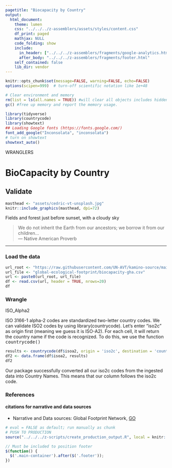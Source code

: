 ```yaml
---
pagetitle: "Biocapacity by Country"
output: 
  html_document:
    theme: lumen
    css: "../../../z-assemblers/assets/styles/content.css"
    df_print: paged
    mathjax: NULL
    code_folding: show
    include:
      in_header: ["../../../z-assemblers/fragments/google-analytics.html", "../../../z-assemblers/fragments/header.html"]
      after_body: "../../../z-assemblers/fragments/footer.html"
    self_contained: false
    lib_dir: vendor
---
```


```r

knitr::opts_chunk$set(message=FALSE, warning=FALSE, echo=FALSE)
options(scipen=999)  # turn-off scientific notation like 1e+48

# Clear environment and memory
rm(list = ls(all.names = TRUE)) #will clear all objects includes hidden objects.
gc() #free up memory and report the memory usage.

library(tidyverse)
library(countrycode)
library(showtext)
## Loading Google fonts (https://fonts.google.com/)
font_add_google("Inconsolata", "inconsolata")
# turn on showtext
showtext_auto()

```

<div class="activity">
WRANGLERS  
</div>

# BioCapacity by Country
## Validate

```r

masthead <- "assets/cedric-vt-unsplash.jpg"
knitr::include_graphics(masthead, dpi=72)

```

<div class="figure-text">Fields and forest just before sunset, with a cloudy sky</div>


> We do not inherit the Earth from our ancestors; we borrow it from our children...\
--- Native American Proverb\

***

### Load the data


```r

url_root <- "https://raw.githubusercontent.com/UN-AVT/kamino-source/main/sources/0-shared/data/"
url_file <- "global-ecological-footprint/biocapacity-gha.csv"
url <- paste0(url_root, url_file)
df <- read.csv(url, header = TRUE, nrows=20)
df

```


### Wrangle 

ISO_Alpha2

ISO 3166-1 alpha-2 codes are standardized two-letter country codes. We can validate ISO2 codes by using library(countrycode). Let's enter "iso2c" as origin first (meaning we guess it is ISO-A2). For each cell, it will return the country name if the code is recognized. To do this, we use the function <kbd>countrycode()</kbd>

```r
results <- countrycode(df$isoa2, origin = 'iso2c', destination = 'country.name')
df2 <- data.frame(df$isoa2, results)
df2

```


Our package successfully converted all our iso2c codes from the ingested data into Country Names. This means that our column follows the iso2c code.

### References
#### citations for narrative and data sources

* Narrative and Data sources: Global Footprint Network, [GO](https://www.footprintnetwork.org/resources/data/){target="_blank"}  



```r

# eval = FALSE as default; run manually as chunk
# PUSH TO PRODUCTION
source("../../../z-scripts/create_production_output.R", local = knitr::knit_global())

```



```js

// Must be included to position footer
$(function() {
  $('.main-container').after($('.footer'));
})

```
